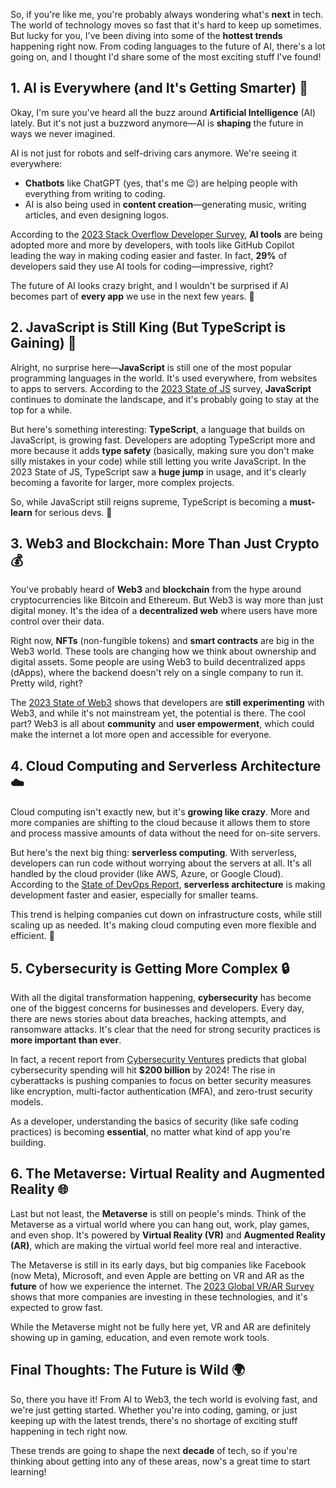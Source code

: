 So, if you're like me, you're probably always wondering what's **next** in tech. The world of technology moves so fast that it's hard to keep up sometimes. But lucky for you, I've been diving into some of the **hottest trends** happening right now. From coding languages to the future of AI, there's a lot going on, and I thought I'd share some of the most exciting stuff I've found!

## 1. **AI is Everywhere (and It's Getting Smarter) 🤖**

Okay, I'm sure you've heard all the buzz around **Artificial Intelligence** (AI) lately. But it's not just a buzzword anymore—AI is **shaping** the future in ways we never imagined.

AI is not just for robots and self-driving cars anymore. We're seeing it everywhere:

- **Chatbots** like ChatGPT (yes, that's me 😉) are helping people with everything from writing to coding.
- AI is also being used in **content creation**—generating music, writing articles, and even designing logos.

According to the [2023 Stack Overflow Developer Survey](https://survey.stackoverflow.co/), **AI tools** are being adopted more and more by developers, with tools like GitHub Copilot leading the way in making coding easier and faster. In fact, **29%** of developers said they use AI tools for coding—impressive, right?

The future of AI looks crazy bright, and I wouldn't be surprised if AI becomes part of **every app** we use in the next few years. 🌟

## 2. **JavaScript is Still King (But TypeScript is Gaining) 👑**

Alright, no surprise here—**JavaScript** is still one of the most popular programming languages in the world. It's used everywhere, from websites to apps to servers. According to the [2023 State of JS](https://stateofjs.com/) survey, **JavaScript** continues to dominate the landscape, and it's probably going to stay at the top for a while.

But here's something interesting: **TypeScript**, a language that builds on JavaScript, is growing fast. Developers are adopting TypeScript more and more because it adds **type safety** (basically, making sure you don't make silly mistakes in your code) while still letting you write JavaScript. In the 2023 State of JS, TypeScript saw a **huge jump** in usage, and it's clearly becoming a favorite for larger, more complex projects.

So, while JavaScript still reigns supreme, TypeScript is becoming a **must-learn** for serious devs. 🙌

## 3. **Web3 and Blockchain: More Than Just Crypto 💰**

You've probably heard of **Web3** and **blockchain** from the hype around cryptocurrencies like Bitcoin and Ethereum. But Web3 is way more than just digital money. It's the idea of a **decentralized web** where users have more control over their data.

Right now, **NFTs** (non-fungible tokens) and **smart contracts** are big in the Web3 world. These tools are changing how we think about ownership and digital assets. Some people are using Web3 to build decentralized apps (dApps), where the backend doesn't rely on a single company to run it. Pretty wild, right?

The [2023 State of Web3](https://www.stateofweb3.com/) shows that developers are **still experimenting** with Web3, and while it's not mainstream yet, the potential is there. The cool part? Web3 is all about **community** and **user empowerment**, which could make the internet a lot more open and accessible for everyone.

## 4. **Cloud Computing and Serverless Architecture ☁️**

Cloud computing isn't exactly new, but it's **growing like crazy**. More and more companies are shifting to the cloud because it allows them to store and process massive amounts of data without the need for on-site servers.

But here's the next big thing: **serverless computing**. With serverless, developers can run code without worrying about the servers at all. It's all handled by the cloud provider (like AWS, Azure, or Google Cloud). According to the [State of DevOps Report](https://www.stateofdevops.com/), **serverless architecture** is making development faster and easier, especially for smaller teams.

This trend is helping companies cut down on infrastructure costs, while still scaling up as needed. It's making cloud computing even more flexible and efficient. 💪

## 5. **Cybersecurity is Getting More Complex 🔒**

With all the digital transformation happening, **cybersecurity** has become one of the biggest concerns for businesses and developers. Every day, there are news stories about data breaches, hacking attempts, and ransomware attacks. It's clear that the need for strong security practices is **more important than ever**.

In fact, a recent report from [Cybersecurity Ventures](https://cybersecurityventures.com/) predicts that global cybersecurity spending will hit **$200 billion** by 2024! The rise in cyberattacks is pushing companies to focus on better security measures like encryption, multi-factor authentication (MFA), and zero-trust security models.

As a developer, understanding the basics of security (like safe coding practices) is becoming **essential**, no matter what kind of app you're building.

## 6. **The Metaverse: Virtual Reality and Augmented Reality 🌐**

Last but not least, the **Metaverse** is still on people's minds. Think of the Metaverse as a virtual world where you can hang out, work, play games, and even shop. It's powered by **Virtual Reality (VR)** and **Augmented Reality (AR)**, which are making the virtual world feel more real and interactive.

The Metaverse is still in its early days, but big companies like Facebook (now Meta), Microsoft, and even Apple are betting on VR and AR as the **future** of how we experience the internet. The [2023 Global VR/AR Survey](https://www.virtualrealitypop.com/) shows that more companies are investing in these technologies, and it's expected to grow fast.

While the Metaverse might not be fully here yet, VR and AR are definitely showing up in gaming, education, and even remote work tools.

## Final Thoughts: The Future is Wild 🌍

So, there you have it! From AI to Web3, the tech world is evolving fast, and we're just getting started. Whether you're into coding, gaming, or just keeping up with the latest trends, there's no shortage of exciting stuff happening in tech right now.

These trends are going to shape the next **decade** of tech, so if you're thinking about getting into any of these areas, now's a great time to start learning!

